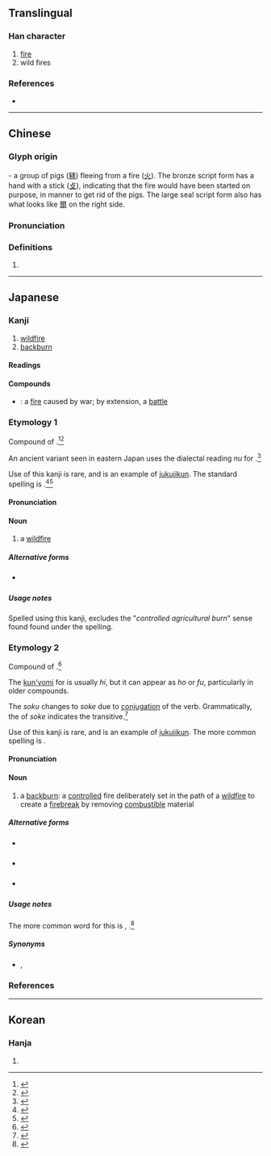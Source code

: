 {{character info/new}}
==Translingual==

===Han character===
{{Han char|rn=86|rad=火|as=14|sn=18|four=11809|canj=MOF|ids=⿱豩火}}

# [[fire]]
# wild fires

===References===
* {{Han ref|kx=0685.240|dkj=19508|dj=1098.130|hdz=32242.230|uh=71F9|ud=29177|bh=EFFB|bd=61435}}

----

==Chinese==
{{zh-forms}}

===Glyph origin===
{{Han etyl}}
{{liushu|ic}} - a group of pigs ([[豩]]) fleeing from a fire ([[火]]). The bronze script form has a hand with a stick ([[攴]]), indicating that the fire would have been started on purpose, in manner to get rid of the pigs. The large seal script form also has what looks like [[爾]] on the right side.

===Pronunciation===
{{zh-pron
|m=xiǎn
|c=sin2
|h=pfs=
|md=
|mn=
|w=
|mc=y
|oc=y
|cat=
}}

===Definitions===
{{zh-hanzi}}

# {{rfdef|lang=zh}}

----

==Japanese==

===Kanji===
{{ja-kanji|grade=uc|rs=火14}}

# [[wildfire]]
# [[backburn]]

====Readings====
{{ja-readings
|goon=[[せん]] (sen)
|kanon=[[せん]] (sen)
|kun=[[のび]] (nobi), [[ぬび]] (nubi, ''obsolete'') [[ほそけ]] (hosoke)
}}

====Compounds====
* {{ja-r|兵燹|へいせん}} {{qualifier|rare}}: a [[fire]] caused by war; by extension, a [[battle]]

===Etymology 1===
{{ja-kanjitab|yomi=kun|のび}}
Compound of {{compound|lang=ja|sort=のび|野|tr1=no|t1=field|火|tr2=hi|t2=fire}}.<ref name="KDJ">{{R:Kokugo Dai Jiten}}</ref><ref name="DJR">{{R:Daijirin}}</ref> {{rendaku2|sort=のび|hi|bi}}

An ancient variant seen in eastern Japan uses the dialectal reading ''nu'' for {{m|ja|野}}.<ref name="KDJ">{{R:Kokugo Dai Jiten}}</ref>

Use of this kanji {{lang|ja|燹}} is rare, and is an example of [[熟字訓#Japanese|jukujikun]]. The standard spelling is {{m|ja|野火}}.<ref name="KDJ">{{R:Kokugo Dai Jiten}}</ref><ref name="DJR">{{R:Daijirin}}</ref>

====Pronunciation====
{{ja-pron|yomi=k|のび|acc=1|acc_ref=DJR}}

====Noun====
{{ja-noun|のび}} {{lb|ja|rare|sort=のび}}

{{ja-noun|ぬび}} {{lb|ja|obsolete|sort=ぬび}}

# a [[wildfire]]

=====Alternative forms=====
* {{l|ja|野火}} {{qualifier|standard spelling}}

=====Usage notes=====
Spelled using this kanji, {{lang|ja|燹}} excludes the "''controlled agricultural burn''" sense found found under the {{l|ja|野火}} spelling.

===Etymology 2===
{{ja-kanjitab|yomi=k|ほそけ}}
Compound of {{compound|lang=ja|sort=ほそけ|火|tr1=ho|t1=fire|退く|tr2=soku|t2=to push away, to make distant}}.<ref name="KDJ">{{R:Kokugo Dai Jiten}}</ref>

The [[kun'yomi]] for {{m|ja|火}} is usually ''hi'', but it can appear as ''ho'' or ''fu'', particularly in older compounds.

The ''soku'' changes to ''soke'' due to [[conjugation]] of the verb. Grammatically, the {{m|ja|連用形|tr=ren'yōkei||continuative or stem form}} of ''soke'' indicates the transitive.<ref name="KDJ">{{R:Kokugo Dai Jiten}}</ref>

Use of this kanji {{lang|ja|燹}} is rare, and is an example of [[熟字訓|jukujikun]]. The more common spelling is {{m|ja|火退}}.

====Pronunciation====
{{ja-pron|yomi=k|ほそけ}}

====Noun====
{{ja-noun|ほそけ}} {{lb|ja|rare|sort=ほそけ}}

# a [[backburn]]: a [[controlled]] fire deliberately set in the path of a [[wildfire]] to create a [[firebreak]] by removing [[combustible]] material

=====Alternative forms=====
* {{l|ja|火退}} {{qualifier|rare}}
* {{l|ja|逆焼}} {{qualifier|rare}}
* {{l|ja|野火}} {{qualifier|rare}}

=====Usage notes=====
The more common word for this is {{m|ja|向火}}, {{ja-r|向かい火|むかいび}}.<ref name="KDJ">{{R:Kokugo Dai Jiten}}</ref>

=====Synonyms=====
* {{m|ja|向火}}, {{ja-r|向かい火|むかいび}}

===References===
<references/>

----

==Korean==

===Hanja===
{{ko-hanja|hangeul=희|eumhun=|rv=hui|mr=hŭi|y=huy}}

# {{defn|lang=ko|sort=火14}}